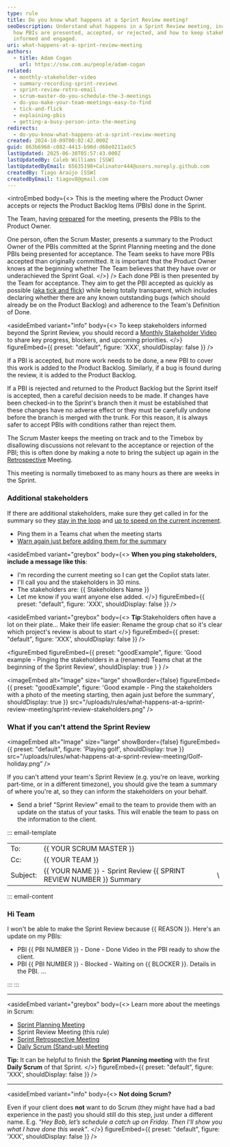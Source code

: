 ```yaml
---
type: rule
title: Do you know what happens at a Sprint Review meeting?
seoDescription: Understand what happens in a Sprint Review meeting, including
  how PBIs are presented, accepted, or rejected, and how to keep stakeholders
  informed and engaged.
uri: what-happens-at-a-sprint-review-meeting
authors:
  - title: Adam Cogan
    url: https://ssw.com.au/people/adam-cogan
related:
  - monthly-stakeholder-video
  - summary-recording-sprint-reviews
  - sprint-review-retro-email
  - scrum-master-do-you-schedule-the-3-meetings
  - do-you-make-your-team-meetings-easy-to-find
  - tick-and-flick
  - explaining-pbis
  - getting-a-busy-person-into-the-meeting
redirects:
  - do-you-know-what-happens-at-a-sprint-review-meeting
created: 2024-10-09T00:02:42.000Z
guid: 863b6968-c082-4413-b90d-d68e0211adc5
lastUpdated: 2025-06-30T05:57:43.000Z
lastUpdatedBy: Caleb Williams [SSW]
lastUpdatedByEmail: 65635198+Calinator444@users.noreply.github.com
createdBy: Tiago Araújo [SSW]
createdByEmail: tiagov8@gmail.com
---
```

<introEmbed
  body={<>
This is the meeting where the Product Owner accepts or rejects the Product Backlog Items (PBIs) done in the Sprint.

The Team, having [prepared](/meeting-do-you-know-what-to-prepare-for-each-meeting) for the meeting, presents the PBIs to the Product Owner.

One person, often the Scrum Master, presents a summary to the Product Owner of the PBIs committed at the Sprint Planning meeting and the done PBIs being presented for acceptance. The Team seeks to have more PBIs accepted than originally committed. It is important that the Product Owner knows at the beginning whether The Team believes that they have over or underachieved the Sprint Goal.
  </>}
/>
Each done PBI is then presented by the Team for acceptance. They aim to get the PBI accepted as quickly as possible ([aka tick and flick](/tick-and-flick)) while being totally transparent, which includes declaring whether there are any known outstanding bugs (which should already be on the Product Backlog) and adherence to the Team's Definition of Done.

<asideEmbed
  variant="info"
  body={<>
    To keep stakeholders informed beyond the Sprint Review, you should record a [Monthly Stakeholder Video](/monthly-stakeholder-video) to share key progress, blockers, and upcoming priorities.
  </>}
  figureEmbed={{
    preset: "default",
    figure: 'XXX',
    shouldDisplay: false
  }}
/>

<youtubeEmbed url="https://youtu.be/L94TEsTuLz4" description="Video: Explaining a PBI to a Product Owner with Jake Bayliss (5 min)" />

If a PBI is accepted, but more work needs to be done, a new PBI to cover this work is added to the Product Backlog. Similarly, if a bug is found during the review, it is added to the Product Backlog.

If a PBI is rejected and returned to the Product Backlog but the Sprint itself is accepted, then a careful decision needs to be made. If changes have been checked-in to the Sprint's branch then it must be established that these changes have no adverse effect or they must be carefully undone before the branch is merged with the trunk. For this reason, it is always safer to accept PBIs with conditions rather than reject them.

The Scrum Master keeps the meeting on track and to the Timebox by disallowing discussions not relevant to the acceptance or rejection of the PBI; this is often done by making a note to bring the subject up again in the [Retrospective](/do-you-know-what-happens-at-a-sprint-retrospective-meeting) Meeting.

This meeting is normally timeboxed to as many hours as there are weeks in the Sprint.

### Additional stakeholders

If there are additional stakeholders, make sure they get called in for the summary so they [stay in the loop](/loop-someone-in) and [up to speed on the current increment](https://www.linkedin.com/posts/scrum-trainer_scrum-agile-activity-6815396232366837760-Mhnb/).

* Ping them in a Teams chat when the meeting starts
* [Warn again just before adding them for the summary](/warn-then-call)

<asideEmbed
  variant="greybox"
  body={<>
    **When you ping stakeholders, include a message like this**:

* I'm recording the current meeting so I can get the Copilot stats later.
* I'll call you and the stakeholders in 30 mins.
* The stakeholders are: &#123;&#123; Stakeholders Name &#125;&#125;
* Let me know if you want anyone else added.
  </>}
  figureEmbed={{
    preset: "default",
    figure: 'XXX',
    shouldDisplay: false
  }}
/>

<asideEmbed
  variant="greybox"
  body={<>
    **Tip**:Stakeholders often have a lot on their plate... Make their life easier: Rename the group chat so it's clear which project's review is about to start
  </>}
  figureEmbed={{
    preset: "default",
    figure: 'XXX',
    shouldDisplay: false
  }}
/>

<figureEmbed figureEmbed={{
  preset: "goodExample",
  figure: 'Good example - Pinging the stakeholders in a (renamed) Teams chat at the beginning of the Sprint Review',
  shouldDisplay: true
} } />


<imageEmbed
  alt="Image"
  size="large"
  showBorder={false}
  figureEmbed={{
    preset: "goodExample",
    figure: 'Good example - Ping the stakeholders with a photo of the meeting starting, then again just before the summary',
    shouldDisplay: true
  }}
  src="/uploads/rules/what-happens-at-a-sprint-review-meeting/sprint-review-stakeholders.png"
/>

### What if you can't attend the Sprint Review


<imageEmbed
  alt="Image"
  size="large"
  showBorder={false}
  figureEmbed={{
    preset: "default",
    figure: 'Playing golf',
    shouldDisplay: true
  }}
  src="/uploads/rules/what-happens-at-a-sprint-review-meeting/Golf-holiday.png"
/>

If you can't attend your team's Sprint Review (e.g. you're on leave, working part-time, or in a different timezone), you should give the team a summary of where you're at, so they can inform the stakeholders on your behalf.

* Send a brief "Sprint Review" email to the team to provide them with an update on the status of your tasks. This will enable the team to pass on the information to the client.

::: email-template

|          |                                                                    |     |
| -------- | ------------------------------------------------------------------ | --- |
| To:      | &#123;&#123; YOUR SCRUM MASTER &#125;&#125;                                            |     |
| Cc:      | &#123;&#123; YOUR TEAM &#125;&#125;                                                    |     |
| Subject: | &#123;&#123; YOUR NAME &#125;&#125; - Sprint Review &#123;&#123; SPRINT REVIEW NUMBER &#125;&#125; Summary | \   |

::: email-content

### Hi Team

I won't be able to make the Sprint Review because &#123;&#123; REASON &#125;&#125;. Here's an update on my PBIs:

* PBI &#123;&#123; PBI NUMBER &#125;&#125; - Done - Done Video in the PBI ready to show the client.
* PBI &#123;&#123; PBI NUMBER &#125;&#125; - Blocked - Waiting on &#123;&#123; BLOCKER &#125;&#125;. Details in the PBI.
  ...

:::
:::

- - -

<asideEmbed
  variant="greybox"
  body={<>
    Learn more about the meetings in Scrum:

* [Sprint Planning Meeting](/what-happens-at-a-sprint-planning-meeting)
* Sprint Review Meeting (this rule)
* [Sprint Retrospective Meeting](/what-happens-at-a-sprint-retrospective-meeting "Sprint Retrospective Meeting")
* [Daily Scrum (Stand-up) Meeting](/methodology-daily-scrums "Daily Scrum Meeting")

**Tip:** It can be helpful to finish the **Sprint Planning meeting** with the first **Daily Scrum** of that Sprint.
  </>}
  figureEmbed={{
    preset: "default",
    figure: 'XXX',
    shouldDisplay: false
  }}
/>

- - -

<asideEmbed
  variant="info"
  body={<>
    **Not doing Scrum?**

Even if your client does **not** want to do Scrum (they might have had a bad experience in the past) you should still do this step, just under a different name.
E.g. *"Hey Bob, let’s schedule a catch up on Friday. Then I'll show you what I have done this week"*.
  </>}
  figureEmbed={{
    preset: "default",
    figure: 'XXX',
    shouldDisplay: false
  }}
/>
